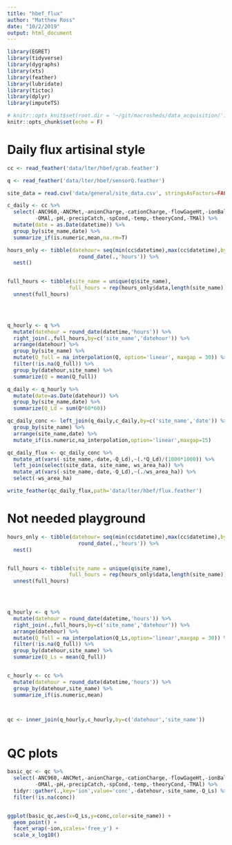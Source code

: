 ```yaml
---
title: "hbef_flux"
author: "Matthew Ross"
date: "10/2/2019"
output: html_document
---
```


```r
library(EGRET)
library(tidyverse)
library(dygraphs)
library(xts)
library(feather)
library(lubridate)
library(tictoc)
library(dplyr)
library(imputeTS)

# knitr::opts_knit$set(root.dir = '~/git/macrosheds/data_acquisition/')
knitr::opts_chunk$set(echo = F)
```

# Daily flux artisinal style

```r

cc <- read_feather('data/lter/hbef/grab.feather') 

q <- read_feather('data/lter/hbef/sensorQ.feather')

site_data = read.csv('data/general/site_data.csv', stringsAsFactors=FALSE)

c_daily <- cc %>%
  select(-ANC960,-ANCMet,-anionCharge,-cationCharge,-flowGageHt,-ionBalance,
         -OMAl,-pH,-precipCatch,-spCond,-temp,-theoryCond,-TMAl) %>%
  mutate(date = as.Date(datetime)) %>%
  group_by(site_name,date) %>%
  summarize_if(is.numeric,mean,na.rm=T) 

hours_only <- tibble(datehour= seq(min(cc$datetime),max(cc$datetime),by='1 hour') %>%
                       round_date(.,'hours')) %>% 
  nest()


full_hours <- tibble(site_name = unique(q$site_name),
                    full_hours = rep(hours_only$data,length(site_name))) %>%
  unnest(full_hours)

  


q_hourly <- q %>%
  mutate(datehour = round_date(datetime,'hours')) %>%
  right_join(.,full_hours,by=c('site_name','datehour')) %>%
  arrange(datehour) %>%
  group_by(site_name) %>%
  mutate(Q_full = na_interpolation(Q, option='linear', maxgap = 30)) %>%
  filter(!is.na(Q_full)) %>%
  group_by(datehour,site_name) %>%
  summarize(Q = mean(Q_full))

q_daily <- q_hourly %>%
  mutate(date=as.Date(datehour)) %>%
  group_by(site_name,date) %>%
  summarize(Q_Ld = sum(Q*60*60))

qc_daily_conc <- left_join(q_daily,c_daily,by=c('site_name','date')) %>%
  group_by(site_name) %>%
  arrange(site_name,date) %>%
  mutate_if(is.numeric,na_interpolation,option='linear',maxgap=15)

qc_daily_flux <- qc_daily_conc %>%
  mutate_at(vars(-site_name,-date,-Q_Ld),~(.*Q_Ld)/(1000*1000)) %>%
  left_join(select(site_data, site_name, ws_area_ha)) %>%
  mutate_at(vars(-site_name,-date,-Q_Ld),~(./ws_area_ha)) %>%
  select(-ws_area_ha)

write_feather(qc_daily_flux,path='data/lter/hbef/flux.feather')
```



# Not needed playground


```r


hours_only <- tibble(datehour= seq(min(cc$datetime),max(cc$datetime),by='1 hour') %>%
                       round_date(.,'hours')) %>% 
  nest()


full_hours <- tibble(site_name = unique(q$site_name),
                    full_hours = rep(hours_only$data,length(site_name))) %>%
  unnest(full_hours)

  


q_hourly <- q %>%
  mutate(datehour = round_date(datetime,'hours')) %>%
  right_join(.,full_hours,by=c('site_name','datehour')) %>%
  arrange(datehour) %>%
  mutate(Q_full = na_interpolation(Q_Ls,option='linear',maxgap = 30)) %>%
  filter(!is.na(Q_full)) %>%
  group_by(datehour,site_name) %>%
  summarize(Q_Ls = mean(Q_full))


c_hourly <- cc %>%
  mutate(datehour = round_date(datetime,'hours')) %>%
  group_by(datehour,site_name) %>%
  summarize_if(is.numeric,mean)



qc <- inner_join(q_hourly,c_hourly,by=c('datehour','site_name')) 



```




# QC plots
```r
basic_qc <- qc %>%
  select(-ANC960,-ANCMet,-anionCharge,-cationCharge,-flowGageHt,-ionBalance,
         -OMAl,-pH,-precipCatch,-spCond,-temp,-theoryCond,-TMAl) %>%
  tidyr::gather(.,key='ion',value='conc',-datehour,-site_name,-Q_Ls) %>%
  filter(!is.na(conc))


ggplot(basic_qc,aes(x=Q_Ls,y=conc,color=site_name)) + 
  geom_point() + 
  facet_wrap(~ion,scales='free_y') + 
  scale_x_log10()
```

